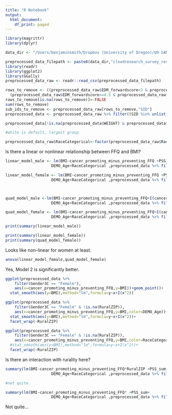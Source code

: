 ```yaml
---
title: "R Notebook"
output:
  html_document:
    df_print: paged
---
```


```r

library(magrittr)
library(dplyr)

```


```r
data_dir <- "/Users/benjaminsmith/Dropbox (University of Oregon)/UO-SAN Lab/Berkman Lab/Devaluation/analysis_files/data/"

preprocessed_data_filepath <- paste0(data_dir,"cloudresearch_survey_results/orfcs_preprocessed_anon_by_subj.csv")
library(readr)
library(ggplot2)
library(GGally)
preprocessed_data_raw <- readr::read_csv(preprocessed_data_filepath)


```



```r
rows_to_remove <- ((preprocessed_data_raw$EDM_forwardscore<2 & preprocessed_data_raw$EDM_reversescored>4) |
  (preprocessed_data_raw$EDM_forwardscore>=4.5 & preprocessed_data_raw$EDM_reversescored<2))
rows_to_remove[is.na(rows_to_remove)]<-FALSE
sum(rows_to_remove)
sub_ids_to_remove <- preprocessed_data_raw[rows_to_remove,"SID"]
preprocessed_data <- preprocessed_data_raw %>% filter((SID %in% unlist(sub_ids_to_remove))==FALSE)

preprocessed_data[!is.na(preprocessed_data$WEIGHT) & preprocessed_data$WEIGHT>500,c("WEIGHT","WEIGHT_kg","BMI")] <- NA

#white is default, largest group

preprocessed_data_raw$RaceCategorical<-factor(preprocessed_data_raw$RaceCategorical,levels=unique(preprocessed_data_raw$RaceCategorical))
```
Is there a linear or nonlinear relationship between FFQ and BMI?

```r

linear_model_male <- lm(BMI~cancer_promoting_minus_preventing_FFQ +PSS_sum+
                    DEMO_Age+RaceCategorical ,preprocessed_data %>% filter(Gender3C=="Male"))

linear_model_female <- lm(BMI~cancer_promoting_minus_preventing_FFQ +PSS_sum+
                    DEMO_Age+RaceCategorical ,preprocessed_data %>% filter(Gender3C=="Female"))




```

```r
quad_model_male <-lm(BMI~cancer_promoting_minus_preventing_FFQ+I(cancer_promoting_minus_preventing_FFQ^2) +PSS_sum+
                    DEMO_Age+RaceCategorical ,preprocessed_data %>% filter(Gender3C=="Male"))

quad_model_female <- lm(BMI~cancer_promoting_minus_preventing_FFQ+I(cancer_promoting_minus_preventing_FFQ^2) +PSS_sum+
                    DEMO_Age+RaceCategorical ,preprocessed_data %>% filter(Gender3C=="Female"))
```


```r
print(summary(linear_model_male))
```


```r
print(summary(linear_model_female))
print(summary(quad_model_female))
```

Looks like non-linear for women at least.


```r
anova(linear_model_female,quad_model_female)
```


Yes, Model 2 is significantly better.



```r
ggplot(preprocessed_data %>% 
    filter(Gender3C == "Female"),
    aes(x=cancer_promoting_minus_preventing_FFQ,y=BMI))+geom_point()+
  stat_smooth(aes(y=BMI),method="lm",formula=y~x+I(x^2))
```



```r
ggplot(preprocessed_data %>% 
    filter(Gender3C == "Female" & !is.na(RuralZIP)),
    aes(x=cancer_promoting_minus_preventing_FFQ,y=BMI,color=DEMO_Age))+geom_point()+
  stat_smooth(aes(y=BMI),method="lm",formula=y~x+I(x^2))+
  facet_wrap(~RuralZIP)
```


```r
ggplot(preprocessed_data %>% 
    filter(Gender3C == "Female" & !is.na(RuralZIP)),
    aes(x=cancer_promoting_minus_preventing_FFQ,y=BMI,color=RaceCategorical))+geom_point()+
  #stat_smooth(aes(y=BMI),method="lm",formula=y~x+I(x^2))+
  facet_wrap(~RuralZIP)
```


Is there an interaction with rurality here?


```r

summary(lm(BMI~cancer_promoting_minus_preventing_FFQ*RuralZIP +PSS_sum+
                    DEMO_Age+RaceCategorical ,preprocessed_data %>% filter(Gender3C=="Female")))

#not quite.

summary(lm(BMI~cancer_promoting_minus_preventing_FFQ* +PSS_sum+
                    DEMO_Age+RaceCategorical ,preprocessed_data %>% filter(Gender3C=="Female")))

```
Not quite...
